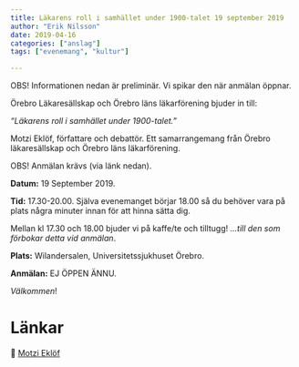 ```yaml
---
title: Läkarens roll i samhället under 1900-talet 19 september 2019
author: "Erik Nilsson"
date: 2019-04-16
categories: ["anslag"]
tags: ["evenemang", "kultur"]

---
```


OBS! Informationen nedan är preliminär. Vi spikar den när anmälan öppnar.


Örebro Läkaresällskap och Örebro läns läkarförening bjuder in till:

_"Läkarens roll i samhället under 1900-talet.”_

Motzi Eklöf, författare och debattör. Ett samarrangemang från Örebro läkaresällskap och Örebro läns läkarförening.

OBS! Anmälan krävs (via länk nedan).

**Datum:** 19 September 2019. 

**Tid:** 17.30-20.00. Själva evenemanget börjar 18.00 så du behöver vara på plats några minuter innan för att hinna sätta dig. 

Mellan kl 17.30 och 18.00 bjuder vi på kaffe/te och tilltugg! _...till den som förbokar detta vid anmälan_.

**Plats:** Wilandersalen, Universitetssjukhuset Örebro.

**Anmälan:** EJ ÖPPEN ÄNNU.

<!-- &#x1F517; [Klicka här för anmälan](https://forms.), senast 9 september. -->

<!-- **Avgift:** Swisha 50 kr till 0730-296318 i samband med anmälan! Märk inbetalningen med "ditt namn + ÖLS”. -->

_Välkommen_!

<!-- ![Musikkväll](/media/2019-leonardo.png) -->

# Länkar

&#x1F517;  [Motzi Eklöf](https://sv.wikipedia.org/wiki/Motzi_Ekl%C3%B6f)

<!-- ![Örebro konserthus år 1940](/media/orebro_konserthus_1940.jpg) -->




